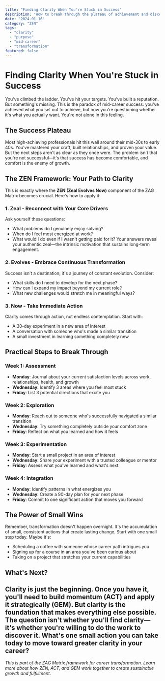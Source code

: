 ```yaml
---
title: "Finding Clarity When You're Stuck in Success"
description: "How to break through the plateau of achievement and discover what truly drives you forward in your career and life."
date: "2024-01-16"
category: "ZEN"
tags:
  - "clarity"
  - "purpose"
  - "mid-career"
  - "transformation"
featured: false
---
```

# Finding Clarity When You're Stuck in Success
You've climbed the ladder. You've hit your targets. You've built a reputation. But something's missing.
This is the paradox of mid-career success: you've achieved what you set out to achieve, but now you're questioning whether it's what you actually want. You're not alone in this feeling.
## The Success Plateau
Most high-achieving professionals hit this wall around their mid-30s to early 40s. You've mastered your craft, built relationships, and proven your value. But the next steps aren't as clear as they once were.
The problem isn't that you're not successful—it's that success has become comfortable, and comfort is the enemy of growth.
## The ZEN Framework: Your Path to Clarity
This is exactly where the **ZEN (Zeal Evolves Now)** component of the ZAG Matrix becomes crucial. Here's how to apply it:
### 1. **Zeal** - Reconnect with Your Core Drivers
Ask yourself these questions:
- What problems do I genuinely enjoy solving?
- When do I feel most energized at work?
- What would I do even if I wasn't getting paid for it?
Your answers reveal your authentic zeal—the intrinsic motivation that sustains long-term engagement.
### 2. **Evolves** - Embrace Continuous Transformation
Success isn't a destination; it's a journey of constant evolution. Consider:
- What skills do I need to develop for the next phase?
- How can I expand my impact beyond my current role?
- What new challenges would stretch me in meaningful ways?
### 3. **Now** - Take Immediate Action
Clarity comes through action, not endless contemplation. Start with:
- A 30-day experiment in a new area of interest
- A conversation with someone who's made a similar transition
- A small investment in learning something completely new
## Practical Steps to Break Through
### Week 1: Assessment
- **Monday**: Journal about your current satisfaction levels across work, relationships, health, and growth
- **Wednesday**: Identify 3 areas where you feel most stuck
- **Friday**: List 3 potential directions that excite you
### Week 2: Exploration
- **Monday**: Reach out to someone who's successfully navigated a similar transition
- **Wednesday**: Try something completely outside your comfort zone
- **Friday**: Reflect on what you learned and how it feels
### Week 3: Experimentation
- **Monday**: Start a small project in an area of interest
- **Wednesday**: Share your experiment with a trusted colleague or mentor
- **Friday**: Assess what you've learned and what's next
### Week 4: Integration
- **Monday**: Identify patterns in what energizes you
- **Wednesday**: Create a 90-day plan for your next phase
- **Friday**: Commit to one significant action that moves you forward
## The Power of Small Wins
Remember, transformation doesn't happen overnight. It's the accumulation of small, consistent actions that create lasting change.
Start with one small step today. Maybe it's:
- Scheduling a coffee with someone whose career path intrigues you
- Signing up for a course in an area you've been curious about
- Taking on a project that stretches your current capabilities
## What's Next?
Clarity is just the beginning. Once you have it, you'll need to build momentum (ACT) and apply it strategically (GEM). But clarity is the foundation that makes everything else possible.
**The question isn't whether you'll find clarity—it's whether you're willing to do the work to discover it.**
What's one small action you can take today to move toward greater clarity in your career?
---
*This is part of the ZAG Matrix framework for career transformation. Learn more about how ZEN, ACT, and GEM work together to create sustainable growth and fulfillment.* 